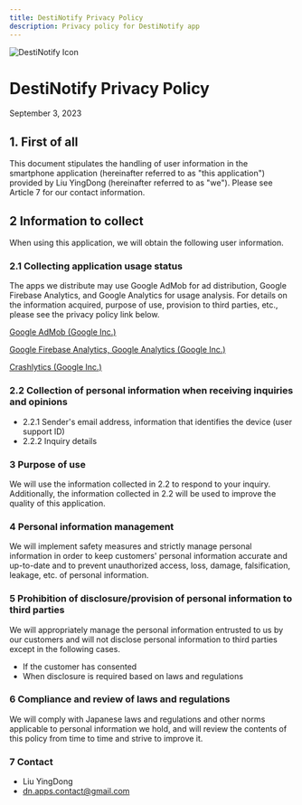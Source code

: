 ```yaml
---
title: DestiNotify Privacy Policy
description: Privacy policy for DestiNotify app
---
```


<div style={{display: 'flex', alignItems: 'center', gap: '12px', marginBottom: '1rem'}}>
  <img 
    src="/img/app_icons/desti-notify.png" 
    alt="DestiNotify Icon"
    style={{width: '48px', height: '48px', borderRadius: '12px'}}
  />
  <h1 style={{margin: 0}}>DestiNotify Privacy Policy</h1>
</div>
September 3, 2023

## 1. First of all
This document stipulates the handling of user information in the smartphone application (hereinafter referred to as "this application") provided by Liu YingDong (hereinafter referred to as "we"). Please see Article 7 for our contact information.

## 2 Information to collect
When using this application, we will obtain the following user information.

### 2.1 Collecting application usage status
The apps we distribute may use Google AdMob for ad distribution, Google Firebase Analytics, and Google Analytics for usage analysis. For details on the information acquired, purpose of use, provision to third parties, etc., please see the privacy policy link below.

[Google AdMob (Google Inc.)](http://www.google.com/intl/ja/policies/technologies/ads/)

[Google Firebase Analytics, Google Analytics (Google Inc.)](https://policies.google.com/privacy?hl=ja)

[Crashlytics (Google Inc.)](https://fabric.io/terms)

### 2.2 Collection of personal information when receiving inquiries and opinions
* 2.2.1 Sender's email address, information that identifies the device (user support ID)
* 2.2.2 Inquiry details

### 3 Purpose of use
We will use the information collected in 2.2 to respond to your inquiry. Additionally, the information collected in 2.2 will be used to improve the quality of this application.

### 4 Personal information management
We will implement safety measures and strictly manage personal information in order to keep customers' personal information accurate and up-to-date and to prevent unauthorized access, loss, damage, falsification, leakage, etc. of personal information.

### 5 Prohibition of disclosure/provision of personal information to third parties
We will appropriately manage the personal information entrusted to us by our customers and will not disclose personal information to third parties except in the following cases.
* If the customer has consented
* When disclosure is required based on laws and regulations

### 6 Compliance and review of laws and regulations
We will comply with Japanese laws and regulations and other norms applicable to personal information we hold, and will review the contents of this policy from time to time and strive to improve it.

### 7 Contact
* Liu YingDong
* dn.apps.contact@gmail.com